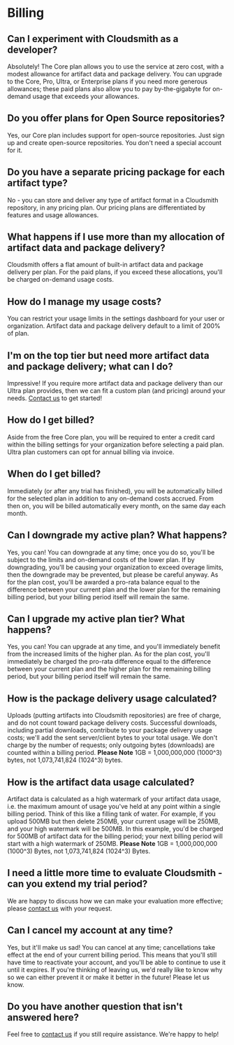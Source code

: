 # Billing

## Can I experiment with Cloudsmith as a developer?

Absolutely! The Core plan allows you to use the service at zero cost, with a modest allowance for artifact data and package delivery. You can upgrade to the Core, Pro, Ultra, or Enterprise plans if you need more generous allowances; these paid plans also allow you to pay by-the-gigabyte for on-demand usage that exceeds your allowances.

## Do you offer plans for Open Source repositories?

Yes, our Core plan includes support for open-source repositories. Just sign up and create open-source repositories. You don't need a special account for it. 

## Do you have a separate pricing package for each artifact type?

No - you can store and deliver any type of artifact format in a Cloudsmith repository, in any pricing plan. Our pricing plans are differentiated by features and usage allowances.

## What happens if I use more than my allocation of artifact data and package delivery?

Cloudsmith offers a flat amount of built-in artifact data and package delivery per plan. For the paid plans, if you exceed these allocations, you'll be charged on-demand usage costs.

## How do I manage my usage costs?

You can restrict your usage limits in the settings dashboard for your user or organization. Artifact data and package delivery default to a limit of 200% of plan.

## I'm on the top tier but need more artifact data and package delivery; what can I do?

Impressive! If you require more artifact data and package delivery than our Ultra plan provides, then we can fit a custom plan (and pricing) around your needs. [Contact us](https://cloudsmith.com/company/contact-us) to get started!

## How do I get billed?

Aside from the free Core plan, you will be required to enter a credit card within the billing settings for your organization before selecting a paid plan. Ultra plan customers can opt for annual billing via invoice.

## When do I get billed?

Immediately (or after any trial has finished), you will be automatically billed for the selected plan in addition to any on-demand costs accrued. From then on, you will be billed automatically every month, on the same day each month.

## Can I downgrade my active plan? What happens?

Yes, you can! You can downgrade at any time; once you do so, you'll be subject to the limits and on-demand costs of the lower plan. If by downgrading, you'll be causing your organization to exceed overage limits, then the downgrade may be prevented, but please be careful anyway. As for the plan cost, you'll be awarded a pro-rata balance equal to the difference between your current plan and the lower plan for the remaining billing period, but your billing period itself will remain the same.

## Can I upgrade my active plan tier? What happens?

Yes, you can! You can upgrade at any time, and you'll immediately benefit from the increased limits of the higher plan. As for the plan cost, you'll immediately be charged the pro-rata difference equal to the difference between your current plan and the higher plan for the remaining billing period, but your billing period itself will remain the same.

## How is the package delivery usage calculated?

Uploads (putting artifacts into Cloudsmith repositories) are free of charge, and do not count toward package delivery costs. Successful downloads, including partial downloads, contribute to your package delivery usage costs; we'll add the sent server/client bytes to your total usage. We don't charge by the number of requests; only outgoing bytes (downloads) are counted within a billing period. **Please Note** 1GB = 1,000,000,000 (1000^3) bytes, not 1,073,741,824 (1024^3) bytes. 

## How is the artifact data usage calculated?

Artifact data is calculated as a high watermark of your artifact data usage, i.e. the maximum amount of usage you've held at any  point within a single billing period. Think of this like a filling tank of water. For example, if you upload 500MB but then delete 250MB, your current usage will be 250MB, and your high watermark will  be 500MB. In this example, you'd be charged for 500MB of artifact data for the billing period; your next billing period will start with a high watermark of 250MB. **Please Note** 1GB = 1,000,000,000 (1000^3) Bytes, not 1,073,741,824 (1024^3) Bytes.

## I need a little more time to evaluate Cloudsmith - can you extend my trial period?

We are happy to discuss how we can make your evaluation more effective; please [contact us](https://cloudsmith.com/company/contact-us) with your request.  

## Can I cancel my account at any time?

Yes, but it'll make us sad! You can cancel at any time; cancellations take effect at the end of your current billing period. This means that you'll still have time to reactivate your account, and you'll be able to continue to use it until it expires. If you're thinking of leaving us, we'd really like to know why so we can either prevent it or make it better in the future! Please let us know.

## Do you have another question that isn't answered here?

Feel free to [contact us](https://cloudsmith.com/company/contact-us)  if you still require assistance. We're happy to help!

